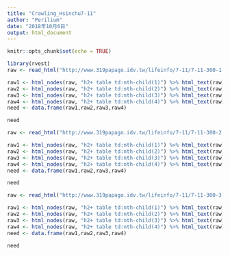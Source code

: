 ```yaml
---
title: "Crawling_Hsinchu7-11"
author: "Perilium"
date: "2018年10月6日"
output: html_document
---
```


```r
knitr::opts_chunk$set(echo = TRUE)
```

```r
library(rvest)
raw <- read_html("http://www.319papago.idv.tw/lifeinfo/7-11/7-11-300-1.html")

raw1 <- html_nodes(raw, "h2+ table td:nth-child(1)") %>% html_text(raw)
raw2 <- html_nodes(raw, "h2+ table td:nth-child(2)") %>% html_text(raw)
raw3 <- html_nodes(raw, "h2+ table td:nth-child(3)") %>% html_text(raw)
raw4 <- html_nodes(raw, "h2+ table td:nth-child(4)") %>% html_text(raw)
need <- data.frame(raw1,raw2,raw3,raw4)

need
```

```r
raw <- read_html("http://www.319papago.idv.tw/lifeinfo/7-11/7-11-300-2.html")

raw1 <- html_nodes(raw, "h2+ table td:nth-child(1)") %>% html_text(raw)
raw2 <- html_nodes(raw, "h2+ table td:nth-child(2)") %>% html_text(raw)
raw3 <- html_nodes(raw, "h2+ table td:nth-child(3)") %>% html_text(raw)
raw4 <- html_nodes(raw, "h2+ table td:nth-child(4)") %>% html_text(raw)
need <- data.frame(raw1,raw2,raw3,raw4)

need
```

```r
raw <- read_html("http://www.319papago.idv.tw/lifeinfo/7-11/7-11-300-3.html")

raw1 <- html_nodes(raw, "h2+ table td:nth-child(1)") %>% html_text(raw)
raw2 <- html_nodes(raw, "h2+ table td:nth-child(2)") %>% html_text(raw)
raw3 <- html_nodes(raw, "h2+ table td:nth-child(3)") %>% html_text(raw)
raw4 <- html_nodes(raw, "h2+ table td:nth-child(4)") %>% html_text(raw)
need <- data.frame(raw1,raw2,raw3,raw4)

need
```
